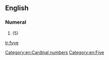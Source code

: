 ==English==

===Numeral===
{{head|en|numeral}}

# {{obsolete spelling of|five|lang=en}} (5)

[[Category:en:Cardinal numbers]]
[[Category:en:Five]]

[[tr:fyve]]